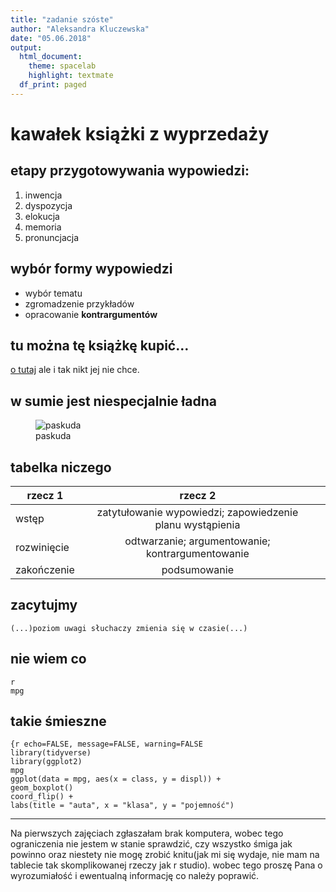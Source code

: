 ```yaml
---
title: "zadanie szóste"
author: "Aleksandra Kluczewska"
date: "05.06.2018"
output:
  html_document:
    theme: spacelab
    highlight: textmate
  df_print: paged
---
```

# kawałek książki z wyprzedaży

## etapy przygotowywania wypowiedzi:
1. inwencja
2. dyspozycja
3. elokucja
4. memoria
5. pronuncjacja

## wybór formy wypowiedzi
+ wybór tematu
+ zgromadzenie przykładów
+ opracowanie **kontrargumentów**

## tu można tę książkę kupić...
[o tutaj](http://sklep.wsip.pl/produkty/matura-2018-repetytorium-jezyk-polski-zakres-podstawowy-zdaszto-26409/)
ale i tak nikt jej nie chce.

## w sumie jest niespecjalnie ładna
![paskuda](yyynie.jpg)

## tabelka niczego
| rzecz 1 | rzecz 2 |
| --- | :---: | --- |
| wstęp | zatytułowanie wypowiedzi; zapowiedzenie planu wystąpienia |
| rozwinięcie | odtwarzanie; argumentowanie; kontrargumentowanie |
| zakończenie | podsumowanie | 

## zacytujmy
`(...)poziom uwagi słuchaczy zmienia się w czasie(...)`

## nie wiem co
```
{r}
mpg
```

## takie śmieszne

```
{r echo=FALSE, message=FALSE, warning=FALSE
library(tidyverse)
library(ggplot2)
mpg
ggplot(data = mpg, aes(x = class, y = displ)) +
geom_boxplot() 
coord_flip() +
labs(title = "auta", x = "klasa", y = "pojemność")
```

---

Na pierwszych zajęciach zgłaszałam brak komputera, wobec tego ograniczenia nie jestem w stanie sprawdzić, czy wszystko śmiga jak powinno oraz niestety nie mogę zrobić knitu(jak mi się wydaje, nie mam na tablecie tak skomplikowanej rzeczy jak r studio). wobec tego proszę Pana o wyrozumiałość i ewentualną informację co należy poprawić. 

